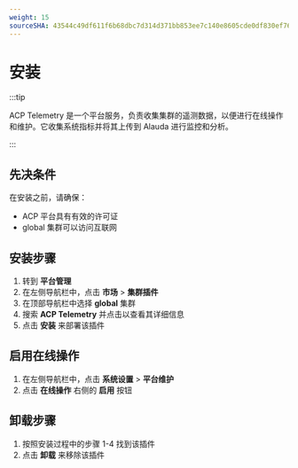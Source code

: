 ```yaml
---
weight: 15
sourceSHA: 43544c49df611f6b68dbc7d314d371bb853ee7c140e8605cde0df830ef76f3ea
---
```


# 安装

:::tip

ACP Telemetry 是一个平台服务，负责收集集群的遥测数据，以便进行在线操作和维护。它收集系统指标并将其上传到 Alauda 进行监控和分析。

:::

## 先决条件

在安装之前，请确保：

- ACP 平台具有有效的许可证
- global 集群可以访问互联网

## 安装步骤

1. 转到 **平台管理**
2. 在左侧导航栏中，点击 **市场** > **集群插件**
3. 在顶部导航栏中选择 **global** 集群
4. 搜索 **ACP Telemetry** 并点击以查看其详细信息
5. 点击 **安装** 来部署该插件

## 启用在线操作

1. 在左侧导航栏中，点击 **系统设置** > **平台维护**
2. 点击 **在线操作** 右侧的 **启用** 按钮

## 卸载步骤

1. 按照安装过程中的步骤 1-4 找到该插件
2. 点击 **卸载** 来移除该插件
